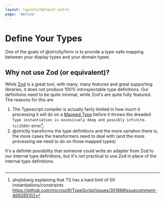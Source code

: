 ```yaml
---
layout: layouts/default.astro
page: 'define'
---
```


 # Define Your Types

One of the goals of @strictly/form is to provide a type-safe mapping between your display types and your domain types.

## Why not use Zod (or equivalent)?

While [Zod](https://zod.dev/) is a great tool, with many, many features and great supporting libraries, it does not produce 100% introspectable type definitions. Our definitions need to be quite minimal, while Zod's are quite fully featured. The reasons for this are
1. The Typescript compiler is actually fairly limited in how much it processing it will do on a [Mapped Type](https://www.typescriptlang.org/docs/handbook/2/mapped-types.html) before it throws the dreaded `Type instantiation is excessively deep and possibly infinite. ts(2589)` error[^tserror];
2. @strictly transforms the type definitions and the more variation there is, the more cases the transformers need to deal with (and the more processing we need to do on those mapped types)

It's a definite possibility that someone could write an adapter from Zod to our internal type definitions, but it's not practical to use Zod in place of the internal type definitions.

[^tserror]: ahejlsberg explaining that TS has a hard limit of 50 instantiations/constraints https://github.com/microsoft/TypeScript/issues/30188#issuecomment-469285102

##
